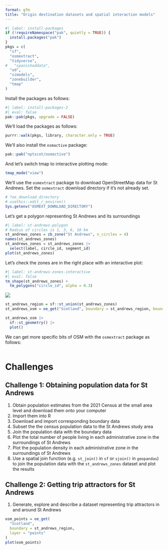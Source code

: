 ```yaml
---
format: gfm
title: "Origin destination datasets and spatial interaction models"
---
```


```r
#| label: install-packages
if (!requireNamespace("pak", quietly = TRUE)) {
  install.packages("pak")
}
pkgs = c(
  "sf",
  "osmextract",
  "tidyverse",
#   "spanishoddata",
  "od",
  "simodels",
  "zonebuilder",
  "tmap"
)
```

Install the packages as follows:

```r
#| label: install-packages-2
#| eval: false
pak::pak(pkgs, upgrade = FALSE)
```

We'll load the packages as follows:

```r
purrr::walk(pkgs, library, character.only = TRUE)
```

We'll also install the `osmactive` package:

```r
pak::pak("nptscot/osmactive")
```

And let's switch tmap to interactive plotting mode:

```r
tmap_mode("view")
```

We'll use the `osmextract` package to download OpenStreetMap data for St Andrews. Set the `osmextract` download directory if it's not already set.

```r
# ?oe_download_directory
# usethis::edit_r_environ()
Sys.getenv("OSMEXT_DOWNLOAD_DIRECTORY")
```

Let's get a polygon representing St Andrews and its surroundings

```r
#| label: st-andrews-polygon
# Radius of circles is 1, 3, 6, 10 km
st_andrews_zones = zb_zone("St Andrews", n_circles = 4)
names(st_andrews_zones)
st_andrews_zones = st_andrews_zones |>
  select(label, circle_id, segment_id)
plot(st_andrews_zones)
```

Let's check the zones are in the right place with an interactive plot:

```r
#| label: st-andrews-zones-interactive
#| eval: false
tm_shape(st_andrews_zones) +
  tm_polygons("circle_id", alpha = 0.3)
```

![](images/clipboard-855988838.png)

```r
st_andrews_region = sf::st_union(st_andrews_zones)
st_andrews_osm = oe_get("Scotland", boundary = st_andrews_region, boundary_type = "clipsrc")
```

```r
st_andrews_osm |> 
  sf::st_geometry() |>
  plot()
```

We can get more specific bits of OSM with the `osmextract` package as follows:

```r

```

# Challenges

## Challenge 1: Obtaining population data for St Andrews

1. Obtain population estimates from the 2021 Census at the small area level and download them onto your computer
1. Import them into R
1. Download and import corresponding boundary data
1. Subset the the census population data to the St Andrews study area 
1. Join the population data with the boundary data
1. Plot the total number of people living in each administrative zone in the surroundings of St Andrews
1. Plot the population density in each administrative zone in the surroundings of St Andrews
1. Use a spatial join function (e.g. `st_join()` in `sf` or `sjoin()` in `geopandas`) to join the population data with the `st_andrews_zones` dataset and plot the results

## Challenge 2: Getting trip attractors for St Andrews

1. Generate, explore and describe a dataset representing trip attractors in and around St Andrews

```r
osm_points = oe_get(
  "Scotland",
  boundary = st_andrews_region,
  layer = "points"
)
plot(osm_points)
```